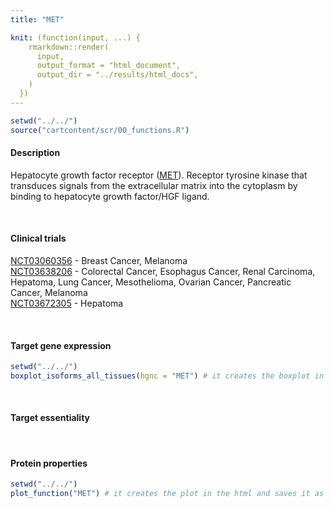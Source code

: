 ```yaml
---
title: "MET"

knit: (function(input, ...) {
    rmarkdown::render(
      input,
      output_format = "html_document",
      output_dir = "../results/html_docs",
    )
  })
---
```

<style>
img {
    max-width: 30cm;
}
</style>
```r
setwd("../../")
source("cartcontent/scr/00_functions.R")
```


<h4>Description</h4>
Hepatocyte growth factor receptor ([MET](https://www.uniprot.org/uniprot/P08581)). Receptor tyrosine kinase that transduces signals from the extracellular matrix into the cytoplasm by binding to hepatocyte growth factor/HGF ligand. 

<br> 

<h4>Clinical trials</h4>
[NCT03060356](https://clinicaltrials.gov/ct2/show/NCT03060356) - Breast Cancer, Melanoma <br>
[NCT03638206](https://clinicaltrials.gov/ct2/show/NCT03638206) - Colorectal Cancer, Esophagus Cancer, Renal Carcinoma, Hepatoma, Lung Cancer, Mesothelioma, Ovarian Cancer, Pancreatic Cancer, Melanoma <br>
[NCT03672305](https://clinicaltrials.gov/ct2/show/NCT03672305) - Hepatoma

<br>

<h4>Target gene expression</h4>
```r
setwd("../../")
boxplot_isoforms_all_tissues(hgnc = "MET") # it creates the boxplot in the html and saves it as .pdf in the plot/isoform_expression folder
```

<br>

<h4>Target essentiality</h4>

<br>

<h4>Protein properties</h4>
```r
setwd("../../")
plot_function("MET") # it creates the plot in the html and saves it as .pdf in the plot/protein_properties folder
```